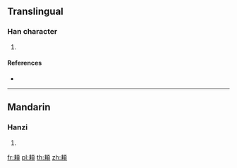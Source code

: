 {{character info/new}}
==Translingual==

===Han character===
{{Han char|rn=181|rad=頁|as=06|sn=15|four=51986|canj=QDMBC}}

# {{defn|Han|sort=頁06}}

====References====
* {{Han ref|kx=1402.320|dkj=43436|dj=1919.180|hdz=74368.040|uh=981B|ud=38939|bh=E8BC|bd=59580}}

----

==Mandarin==

===Hanzi===
{{cmn-hanzi|pin=[[lěi]] ([[lei3]])|wg=lei<sup>3</sup>}}

# {{defn|lang=cmn|sort=頁06}}

[[fr:頛]]
[[pl:頛]]
[[th:頛]]
[[zh:頛]]